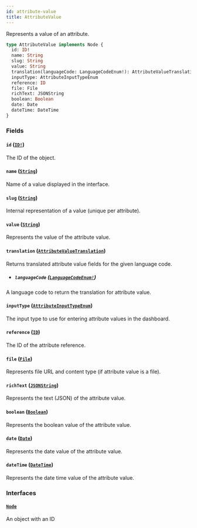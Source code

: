 ```yaml
---
id: attribute-value
title: AttributeValue
---
```


Represents a value of an attribute.

```graphql
type AttributeValue implements Node {
  id: ID!
  name: String
  slug: String
  value: String
  translation(languageCode: LanguageCodeEnum!): AttributeValueTranslation
  inputType: AttributeInputTypeEnum
  reference: ID
  file: File
  richText: JSONString
  boolean: Boolean
  date: Date
  dateTime: DateTime
}
```

### Fields

#### `id` ([`ID!`](/developer/api-reference/scalars/id.mdx))

The ID of the object.

#### `name` ([`String`](/developer/api-reference/scalars/string.mdx))

Name of a value displayed in the interface.

#### `slug` ([`String`](/developer/api-reference/scalars/string.mdx))

Internal representation of a value (unique per attribute).

#### `value` ([`String`](/developer/api-reference/scalars/string.mdx))

Represents the value of the attribute value.

#### `translation` ([`AttributeValueTranslation`](/developer/api-reference/objects/attribute-value-translation.mdx))

Returns translated attribute value fields for the given language code.

- ##### `languageCode` ([`LanguageCodeEnum!`](/developer/api-reference/enums/language-code-enum.mdx))

A language code to return the translation for attribute value.

#### `inputType` ([`AttributeInputTypeEnum`](/developer/api-reference/enums/attribute-input-type-enum.mdx))

The input type to use for entering attribute values in the dashboard.

#### `reference` ([`ID`](/developer/api-reference/scalars/id.mdx))

The ID of the attribute reference.

#### `file` ([`File`](/developer/api-reference/objects/file.mdx))

Represents file URL and content type (if attribute value is a file).

#### `richText` ([`JSONString`](/developer/api-reference/scalars/json-string.mdx))

Represents the text (JSON) of the attribute value.

#### `boolean` ([`Boolean`](/developer/api-reference/scalars/boolean.mdx))

Represents the boolean value of the attribute value.

#### `date` ([`Date`](/developer/api-reference/scalars/date.mdx))

Represents the date value of the attribute value.

#### `dateTime` ([`DateTime`](/developer/api-reference/scalars/date-time.mdx))

Represents the date time value of the attribute value.

### Interfaces

#### [`Node`](/developer/api-reference/interfaces/node.mdx)

An object with an ID
